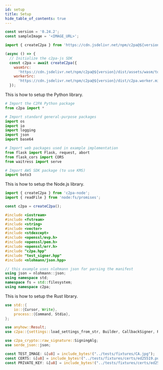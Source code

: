 ```yaml
---
id: setup
title: Setup
hide_table_of_contents: true
---
```



<Tabs groupId="programming-lang">

<TabItem value="js" label="JavaScript" default>

```js
const version = '0.24.2';
const sampleImage = '<IMAGE_URL>';

import { createC2pa } from 'https://cdn.jsdelivr.net/npm/c2pa@${version}/+esm';

(async () => {
  // Initialize the c2pa-js SDK
  const c2pa = await createC2pa({
    wasmSrc:
      'https://cdn.jsdelivr.net/npm/c2pa@${version}/dist/assets/wasm/toolkit_bg.wasm',
    workerSrc:
      'https://cdn.jsdelivr.net/npm/c2pa@${version}/dist/c2pa.worker.min.js',
  });
```

</TabItem>

  <TabItem value="python" label="Python" default>
  This is how to setup the Python library.

```python
# Import the C2PA Python package
from c2pa import *

# Import standard general-purpose packages
import os
import io
import logging
import json
import base64

# Import web packages used in example implementation
from flask import Flask, request, abort
from flask_cors import CORS
from waitress import serve

# Import AWS SDK package (to use KMS)
import boto3
```

  </TabItem>

  <TabItem value="node" label="Node.js">
  This is how to setup the Node.js library.

```js
import { createC2pa } from 'c2pa-node';
import { readFile } from 'node:fs/promises';

const c2pa = createC2pa();
```

  </TabItem>

  <TabItem value="cpp" label="C++">

```cpp
#include <iostream>
#include <fstream>
#include <string>
#include <vector>
#include <stdexcept>
#include <openssl/evp.h>
#include <openssl/pem.h>
#include <openssl/err.h>
#include "c2pa.hpp"
#include "test_signer.hpp"
#include <nlohmann/json.hpp>

// this example uses nlohmann json for parsing the manifest
using json = nlohmann::json;
using namespace std;
namespace fs = std::filesystem;
using namespace c2pa;
```

  </TabItem>

  <TabItem value="rust" label="Rust">
  This is how to setup the Rust library.

```rust
use std::{
    io::{Cursor, Write},
    process::{Command, Stdio},
};

use anyhow::Result;
use c2pa::{settings::load_settings_from_str, Builder, CallbackSigner, Reader};

use c2pa_crypto::raw_signature::SigningAlg;
use serde_json::json;

const TEST_IMAGE: &[u8] = include_bytes!("../tests/fixtures/CA.jpg");
const CERTS: &[u8] = include_bytes!("../tests/fixtures/certs/ed25519.pub");
const PRIVATE_KEY: &[u8] = include_bytes!("../tests/fixtures/certs/ed25519.pem");
```

  </TabItem>
  
</Tabs>
